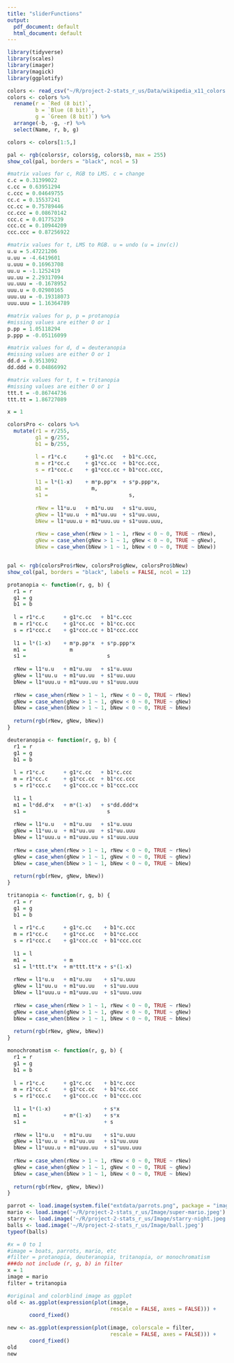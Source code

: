 ```yaml
---
title: "sliderFunctions"
output:
  pdf_document: default
  html_document: default
---
```



```r
library(tidyverse)
library(scales)
library(imager)
library(magick)
library(ggplotify)
```

```r
colors <- read_csv("~/R/project-2-stats_r_us/Data/wikipedia_x11_colors.csv")
colors <- colors %>%
  rename(r = `Red (8 bit)`,
         b = `Blue (8 bit)`,
         g = `Green (8 bit)`) %>%
  arrange(-b, -g, -r) %>%
  select(Name, r, b, g)

colors <- colors[1:5,]
```


```r
pal <- rgb(colors$r, colors$g, colors$b, max = 255)
show_col(pal, borders = "black", ncol = 5)
```

```r
#matrix values for c, RGB to LMS. c = change
c.c = 0.31399022
c.cc = 0.63951294
c.ccc = 0.04649755
cc.c = 0.15537241
cc.cc = 0.75789446
cc.ccc = 0.08670142
ccc.c = 0.01775239
ccc.cc = 0.10944209
ccc.ccc = 0.87256922

#matrix values for t, LMS to RGB. u = undo (u = inv(c))
u.u = 5.47221206
u.uu = -4.6419601
u.uuu = 0.16963708
uu.u = -1.1252419
uu.uu = 2.29317094
uu.uuu = -0.1678952
uuu.u = 0.02980165
uuu.uu = -0.19318073
uuu.uuu = 1.16364789

#matrix values for p, p = protanopia
#missing values are either O or 1
p.pp = 1.05118294
p.ppp = -0.05116099

#matrix values for d, d = deuteranopia
#missing values are either O or 1
dd.d = 0.9513092
dd.ddd = 0.04866992

#matrix values for t, t = tritanopia
#missing values are either O or 1
ttt.t = -0.86744736
ttt.tt = 1.86727089
```

```r
x = 1

colorsPro <- colors %>%
  mutate(r1 = r/255,
         g1 = g/255,
         b1 = b/255,

         l = r1*c.c      + g1*c.cc   + b1*c.ccc,
         m = r1*cc.c     + g1*cc.cc  + b1*cc.ccc,
         s = r1*ccc.c    + g1*ccc.cc + b1*ccc.ccc,

         l1 = l*(1-x)    + m*p.pp*x  + s*p.ppp*x,
         m1 =              m,
         s1 =                          s,
         
         rNew = l1*u.u   + m1*u.uu   + s1*u.uuu,
         gNew = l1*uu.u  + m1*uu.uu  + s1*uu.uuu,
         bNew = l1*uuu.u + m1*uuu.uu + s1*uuu.uuu,
         
         rNew = case_when(rNew > 1 ~ 1, rNew < 0 ~ 0, TRUE ~ rNew),
         gNew = case_when(gNew > 1 ~ 1, gNew < 0 ~ 0, TRUE ~ gNew),
         bNew = case_when(bNew > 1 ~ 1, bNew < 0 ~ 0, TRUE ~ bNew))


pal <- rgb(colorsPro$rNew, colorsPro$gNew, colorsPro$bNew)
show_col(pal, borders = "black", labels = FALSE, ncol = 12)
```

```r
protanopia <- function(r, g, b) {
  r1 = r
  g1 = g
  b1 = b
   
  l = r1*c.c      + g1*c.cc   + b1*c.ccc
  m = r1*cc.c     + g1*cc.cc  + b1*cc.ccc
  s = r1*ccc.c    + g1*ccc.cc + b1*ccc.ccc
   
  l1 = l*(1-x)    + m*p.pp*x  + s*p.ppp*x
  m1 =              m
  s1 =                          s
   
  rNew = l1*u.u   + m1*u.uu   + s1*u.uuu
  gNew = l1*uu.u  + m1*uu.uu  + s1*uu.uuu
  bNew = l1*uuu.u + m1*uuu.uu + s1*uuu.uuu
   
  rNew = case_when(rNew > 1 ~ 1, rNew < 0 ~ 0, TRUE ~ rNew)
  gNew = case_when(gNew > 1 ~ 1, gNew < 0 ~ 0, TRUE ~ gNew)
  bNew = case_when(bNew > 1 ~ 1, bNew < 0 ~ 0, TRUE ~ bNew)
  
  return(rgb(rNew, gNew, bNew))
}
``` 

```r
deuteranopia <- function(r, g, b) {
  r1 = r
  g1 = g
  b1 = b
   
  l = r1*c.c      + g1*c.cc   + b1*c.ccc
  m = r1*cc.c     + g1*cc.cc  + b1*cc.ccc
  s = r1*ccc.c    + g1*ccc.cc + b1*ccc.ccc
   
  l1 = l
  m1 = l*dd.d*x   + m*(1-x)   + s*dd.ddd*x
  s1 =                          s
   
  rNew = l1*u.u   + m1*u.uu   + s1*u.uuu
  gNew = l1*uu.u  + m1*uu.uu  + s1*uu.uuu
  bNew = l1*uuu.u + m1*uuu.uu + s1*uuu.uuu
   
  rNew = case_when(rNew > 1 ~ 1, rNew < 0 ~ 0, TRUE ~ rNew)
  gNew = case_when(gNew > 1 ~ 1, gNew < 0 ~ 0, TRUE ~ gNew)
  bNew = case_when(bNew > 1 ~ 1, bNew < 0 ~ 0, TRUE ~ bNew)
  
  return(rgb(rNew, gNew, bNew))
}
``` 

```r
tritanopia <- function(r, g, b) {
  r1 = r
  g1 = g
  b1 = b
   
  l = r1*c.c      + g1*c.cc    + b1*c.ccc
  m = r1*cc.c     + g1*cc.cc   + b1*cc.ccc
  s = r1*ccc.c    + g1*ccc.cc  + b1*ccc.ccc
   
  l1 = l
  m1 =            + m
  s1 = l*ttt.t*x  + m*ttt.tt*x + s*(1-x)
   
  rNew = l1*u.u   + m1*u.uu    + s1*u.uuu
  gNew = l1*uu.u  + m1*uu.uu   + s1*uu.uuu
  bNew = l1*uuu.u + m1*uuu.uu  + s1*uuu.uuu
   
  rNew = case_when(rNew > 1 ~ 1, rNew < 0 ~ 0, TRUE ~ rNew)
  gNew = case_when(gNew > 1 ~ 1, gNew < 0 ~ 0, TRUE ~ gNew)
  bNew = case_when(bNew > 1 ~ 1, bNew < 0 ~ 0, TRUE ~ bNew)
  
  return(rgb(rNew, gNew, bNew))
}
``` 

```r
monochromatism <- function(r, g, b) {
  r1 = r
  g1 = g
  b1 = b
   
  l = r1*c.c      + g1*c.cc    + b1*c.ccc
  m = r1*cc.c     + g1*cc.cc   + b1*cc.ccc
  s = r1*ccc.c    + g1*ccc.cc  + b1*ccc.ccc
   
  l1 = l*(1-x)                 + s*x
  m1 =            + m*(1-x)    + s*x          
  s1 =                         + s
   
  rNew = l1*u.u   + m1*u.uu    + s1*u.uuu
  gNew = l1*uu.u  + m1*uu.uu   + s1*uu.uuu
  bNew = l1*uuu.u + m1*uuu.uu  + s1*uuu.uuu
   
  rNew = case_when(rNew > 1 ~ 1, rNew < 0 ~ 0, TRUE ~ rNew)
  gNew = case_when(gNew > 1 ~ 1, gNew < 0 ~ 0, TRUE ~ gNew)
  bNew = case_when(bNew > 1 ~ 1, bNew < 0 ~ 0, TRUE ~ bNew)
  
  return(rgb(rNew, gNew, bNew))
}
```

```r
parrot <- load.image(system.file("extdata/parrots.png", package = "imager"))
mario <- load.image('~/R/project-2-stats_r_us/Image/super-mario.jpeg')
starry <- load.image('~/R/project-2-stats_r_us/Image/starry-night.jpeg')
balls <- load.image('~/R/project-2-stats_r_us/Image/ball.jpeg')
typeof(balls)
```

```r
#x = 0 to 1
#image = boats, parrots, mario, etc
#filter = protanopia, deuteranopia, tritanopia, or monochromatism
###do not include (r, g, b) in filter
x = 1
image = mario
filter = tritanopia

#original and colorblind image as ggplot
old <- as.ggplot(expression(plot(image,
                                 rescale = FALSE, axes = FALSE))) +
       coord_fixed() 

new <- as.ggplot(expression(plot(image, colorscale = filter, 
                                 rescale = FALSE, axes = FALSE))) +
       coord_fixed() 
old
new
```
